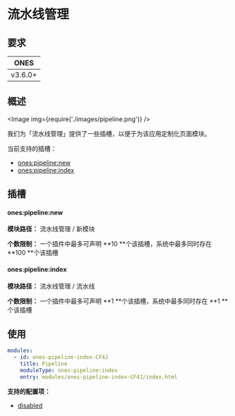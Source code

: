 # 流水线管理


## 要求

|  ONES   |
| :-----: |
| v3.6.0+ |

## 概述

<Image img={require('./images/pipeline.png')} />

我们为「流水线管理」提供了一些插槽，以便于为该应用定制化页面模块。

当前支持的插槽：

- [ones:pipeline:new](#onespipelinenew)
- [ones:pipeline:index](#onespipelineindex)

## 插槽

#### ones:pipeline:new

**模块路径：** 流水线管理 / 新模块

**个数限制：** 一个插件中最多可声明 **10 **个该插槽，系统中最多同时存在 **100 **个该插槽

#### ones:pipeline:index

**模块路径：** 流水线管理 / 流水线

**个数限制：** 一个插件中最多可声明 **1 **个该插槽，系统中最多同时存在 **1 **个该插槽

## 使用

```yaml
modules:
  - id: ones-pipeline-index-CF4J
    title: Pipeline
    moduleType: ones:pipeline:index
    entry: modules/ones-pipeline-index-CF4J/index.html
```

**支持的配置项：**

- [disabled](../../../../reference/config/plugin.yaml#disabled)
